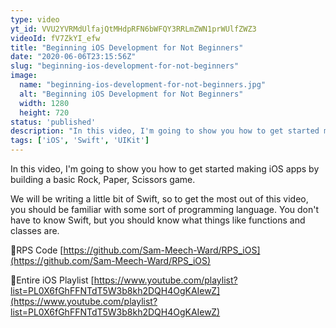 ```yaml
---
type: video
yt_id: VVU2YVRMdUlfajQtMHdpRFN6bWFQY3RRLmZWN1prWUlfZWZ3
videoId: fV7ZkYI_efw
title: "Beginning iOS Development for Not Beginners"
date: "2020-06-06T23:15:56Z"
slug: "beginning-ios-development-for-not-beginners"
image: 
  name: "beginning-ios-development-for-not-beginners.jpg"
  alt: "Beginning iOS Development for Not Beginners"
  width: 1280
  height: 720
status: 'published'
description: "In this video, I'm going to show you how to get started making iOS apps by building a basic Rock, Paper, Scissors game."
tags: ['iOS', 'Swift', 'UIKit']
---
```


In this video, I'm going to show you how to get started making iOS apps by building a basic Rock, Paper, Scissors game.

We will be writing a little bit of Swift, so to get the most out of this video, you should be familiar with some sort of programming language. You don't have to know Swift, but you should know what things like functions and classes are. 

🔗RPS Code
[https://github.com/Sam-Meech-Ward/RPS_iOS](https://github.com/Sam-Meech-Ward/RPS_iOS)

🔗Entire iOS Playlist 
[https://www.youtube.com/playlist?list=PL0X6fGhFFNTdT5W3b8kh2DQH4OgKAIewZ](https://www.youtube.com/playlist?list=PL0X6fGhFFNTdT5W3b8kh2DQH4OgKAIewZ)


